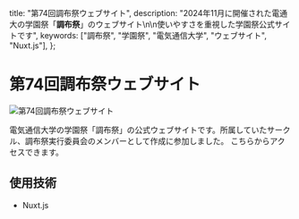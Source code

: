 

  title: "第74回調布祭ウェブサイト",
  description:
    "2024年11月に開催された電通大の学園祭「**調布祭**」のウェブサイト\n\n使いやすさを重視した学園祭公式サイトです",
  keywords: ["調布祭", "学園祭", "電気通信大学", "ウェブサイト", "Nuxt.js"],
};

# 第74回調布祭ウェブサイト

<Image src={heroImage} alt="第74回調布祭ウェブサイト" unoptimized />

電気通信大学の学園祭「調布祭」の公式ウェブサイトです。所属していたサークル、調布祭実行委員会のメンバーとして作成に参加しました。
こちらからアクセスできます。

<LinkCard href="https://www.chofusai.jp/" />

## 使用技術

- Nuxt.js
